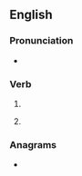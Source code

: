 ==English==

===Pronunciation===
* {{IPA|en|/ˈovəɹəʊd/}}

===Verb===
{{head|en|verb form}}

# {{en-simple past of|override}}
# {{lb|en|nonstandard}} {{past participle of|en|override}}

===Anagrams===
* {{anagrams|en|a=deeoorrv|overdoer}}